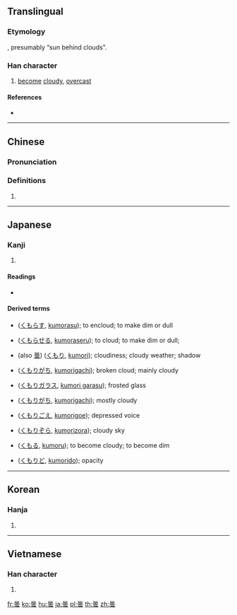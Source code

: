 {{also|昙}}
==Translingual==

===Etymology===
{{Han compound|日|雲|ls=ic}}, presumably “sun behind clouds”.
{{rfe|lang=cmn}}<!-- or lang=mul? -->

===Han character===
{{Han char|rn=72|rad=日|as=12|sn=16|four=60731|canj=AMBI|ids=⿱日雲}}

# [[become]] [[cloudy]], [[overcast]]

====References====
* {{Han ref|kx=0500.130|dkj=14172|dj=0870.090|hdz=21536.040|uh=66C7|ud=26311|bh=BEE8|bd=48872}}

----

==Chinese==
{{zh-forms|s=昙}}

===Pronunciation===
{{zh-pron
|m=tán
|c=taam4
|mc=y
|oc=y
|ma=
|cat=n,a
}}

===Definitions===
# {{rfdef|lang=zh}}

----

==Japanese==

===Kanji===
{{ja-kanji|grade=c|rs=日12}}

# {{defn|lang=ja|sort=日12}}

====Readings====
* {{ja-readings|on=[[どん]] (don), [[たん]] (tan)|kun=[[くもる]] (kumoru), [[くもり]] (kumori)}}

====Derived terms====
{{der-top}}
* {{l|ja|曇らす}} ([[くもらす]], [[kumorasu]]); to encloud; to make dim or dull
* {{l|ja|曇らせる}} ([[くもらせる]], [[kumoraseru]]); to cloud; to make dim or dull;
* {{l|ja|曇り}} (also [[曇]]) ([[くもり]], [[kumori]]); cloudiness; cloudy weather; shadow
* {{l|ja|曇りがち}} ([[くもりがち]], [[kumorigachi]]); broken cloud; mainly cloudy
* {{l|ja|曇りガラス}} ([[くもりガラス]], [[kumori garasu]]); frosted glass
{{der-mid}}
* {{l|ja|曇り勝ち}} ([[くもりがち]], [[kumorigachi]]); mostly cloudy
* {{l|ja|曇り声}} ([[くもりごえ]], [[kumorigoe]]); depressed voice
* {{l|ja|曇り空}} ([[くもりぞら]], [[kumorizora]]); cloudy sky
* {{l|ja|曇る}} ([[くもる]], [[kumoru]]); to become cloudy; to become dim
* {{l|ja|曇度}} ([[くもりど]], [[kumorido]]); opacity
{{der-bottom}}

----

==Korean==

===Hanja===
{{ko-hanja|hangeul=담|eumhun=|rv=dam|mr=tam|y=tam}}

# {{defn|lang=ko|sort=日12}}

----

==Vietnamese==

===Han character===
{{vi-hantu|[[đàm]]|rs=日12}}

# {{defn|lang=vi|sort=日12}}

[[fr:曇]]
[[ko:曇]]
[[hu:曇]]
[[ja:曇]]
[[pl:曇]]
[[th:曇]]
[[zh:曇]]